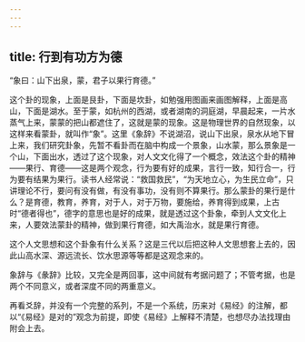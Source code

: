 ```yaml
---
---
---
```

title: 行到有功方为德
---




“象曰：山下出泉，蒙，君子以果行育德。”

这个卦的现象，上面是艮卦，下面是坎卦，如勉强用图画来画图解释，上面是高山，下面是湖水。至于蒙，如杭州的西湖，或者湖南的洞庭湖，早晨起来，一片水蒸气上来，蒙蒙的把山都遮住了，这就是蒙的现象。这是物理世界的自然现象，以这样来看蒙卦，就叫作“象”。这里《象辞》不说湖沼，说山下出泉，泉水从地下冒上来，我们研究卦象，先暂不看卦而在脑中构成一个景象，山水蒙，那么景象是一个山，下面出水，透过了这个现象，对人文文化得了一个概念，效法这个卦的精神——果行、育德——这是两个观念，行为要有好的成果，言行一致，知行合一，行为要有结果为果行。读书人经常说：“救国救民”，“为天地立心，为生民立命”，只讲理论不行，要问有没有做，有没有事功，没有则不算果行。那么蒙卦的果行是什么？是育德，教育，养育，对于人，对于万物，要施给，养育得到成果，上古时“德者得也”，德字的意思也是好的成果，就是透过这个卦象，牵到人文文化上来，人要效法蒙卦的精神，做到果行育德，如大禹治水，就是果行育德。

这个人文思想和这个卦象有什么关系？这是三代以后把这种人文思想套上去的，因此山高水深、源远流长、饮水思源等等都是这观念来的。

象辞与《彖辞》比较，又完全是两回事，这中间就有考据问题了；不管考据，也是两个不同意义，或者深度不同的两重意义。

再看爻辞，并没有一个完整的系列，不是一个系统，历来对《易经》的注解，都以“《易经》是对的”观念为前提，即使《易经》上解释不清楚，也想尽办法找理由附会上去。